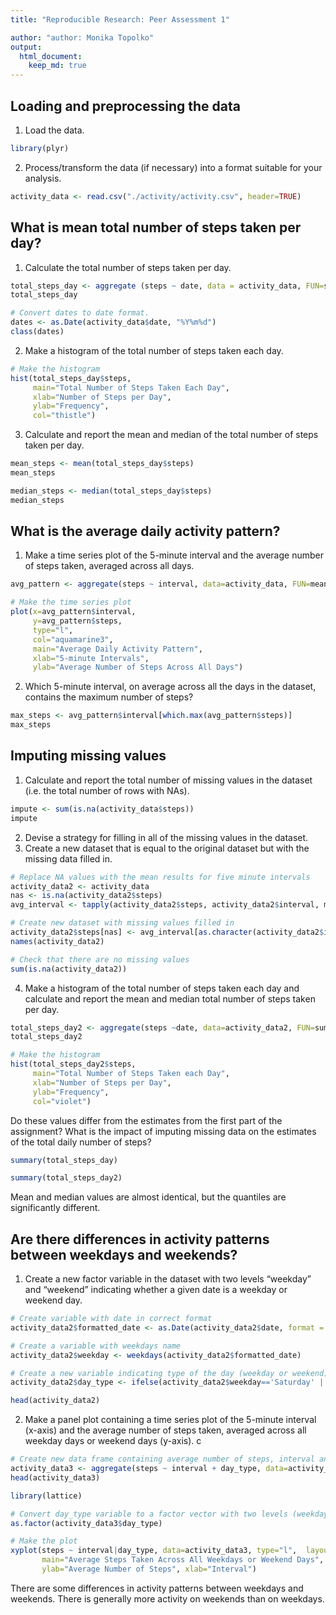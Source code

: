 ```yaml
---
title: "Reproducible Research: Peer Assessment 1"

author: "author: Monika Topolko"
output: 
  html_document:
    keep_md: true
---
```




## Loading and preprocessing the data

1. Load the data.

```r
library(plyr)
```

2. Process/transform the data (if necessary) into a format suitable for your analysis.

```r
activity_data <- read.csv("./activity/activity.csv", header=TRUE)
```

## What is mean total number of steps taken per day?

1. Calculate the total number of steps taken per day.

```r
total_steps_day <- aggregate (steps ~ date, data = activity_data, FUN=sum, na.rm=TRUE)
total_steps_day
```


```r
# Convert dates to date format.
dates <- as.Date(activity_data$date, "%Y%m%d")
class(dates)
```

2. Make a histogram of the total number of steps taken each day.

```r
# Make the histogram
hist(total_steps_day$steps, 
     main="Total Number of Steps Taken Each Day", 
     xlab="Number of Steps per Day", 
     ylab="Frequency", 
     col="thistle")
```

3. Calculate and report the mean and median of the total number of steps taken per day.

```r
mean_steps <- mean(total_steps_day$steps)
mean_steps
```

```r
median_steps <- median(total_steps_day$steps)
median_steps
```


## What is the average daily activity pattern?

1. Make a time series plot of the 5-minute interval and the average number of steps taken, averaged across all days.

```r
avg_pattern <- aggregate(steps ~ interval, data=activity_data, FUN=mean, na.rm=TRUE)
```

```r
# Make the time series plot
plot(x=avg_pattern$interval, 
     y=avg_pattern$steps,
     type="l",
     col="aquamarine3",
     main="Average Daily Activity Pattern",
     xlab="5-minute Intervals",
     ylab="Average Number of Steps Across All Days")
```


2. Which 5-minute interval, on average across all the days in the dataset, contains the maximum number of steps?

```r
max_steps <- avg_pattern$interval[which.max(avg_pattern$steps)]
max_steps
```

## Imputing missing values

1. Calculate and report the total number of missing values in the dataset (i.e. the total number of rows with NAs).

```r
impute <- sum(is.na(activity_data$steps))
impute
```

2. Devise a strategy for filling in all of the missing values in the dataset.
3. Create a new dataset that is equal to the original dataset but with the missing data filled in.

```r
# Replace NA values with the mean results for five minute intervals
activity_data2 <- activity_data
nas <- is.na(activity_data2$steps)
avg_interval <- tapply(activity_data2$steps, activity_data2$interval, mean, na.rm=TRUE, simplify = TRUE)

# Create new dataset with missing values filled in
activity_data2$steps[nas] <- avg_interval[as.character(activity_data2$interval[nas])]
names(activity_data2)
```

```r
# Check that there are no missing values
sum(is.na(activity_data2))
```

4. Make a histogram of the total number of steps taken each day and calculate and report the mean and median total number of steps taken per day. 

```r
total_steps_day2 <- aggregate(steps ~date, data=activity_data2, FUN=sum, na.rm=TRUE)
total_steps_day2
```

```r
# Make the histogram
hist(total_steps_day2$steps,
     main="Total Number of Steps Taken each Day",
     xlab="Number of Steps per Day",
     ylab="Frequency",
     col="violet")
```

Do these values differ from the estimates from the first part of the assignment? What is the impact of imputing missing data on the estimates of the total daily number of steps?

```r
summary(total_steps_day)
```

```r
summary(total_steps_day2)
```

Mean and median values are almost identical, but the quantiles are significantly different.

## Are there differences in activity patterns between weekdays and weekends?

1. Create a new factor variable in the dataset with two levels "weekday" and "weekend" indicating whether a given date is a weekday or weekend day.

```r
# Create variable with date in correct format
activity_data2$formatted_date <- as.Date(activity_data2$date, format = "%Y-%m-%d")

# Create a variable with weekdays name
activity_data2$weekday <- weekdays(activity_data2$formatted_date)

# Create a new variable indicating type of the day (weekday or weekend)
activity_data2$day_type <- ifelse(activity_data2$weekday=='Saturday' | activity_data2$weekday=='Sunday', 'weekend','weekday')
```

```r
head(activity_data2)
```

2. Make a panel plot containing a time series plot of the 5-minute interval (x-axis) and the average number of steps taken, averaged across all weekday days or weekend days (y-axis).
c
```r
# Create new data frame containing average number of steps, interval and day_type
activity_data3 <- aggregate(steps ~ interval + day_type, data=activity_data2, FUN=mean, na.rm=TRUE)
head(activity_data3)
```

```r
library(lattice)
```

```r
# Convert day_type variable to a factor vector with two levels (weekday and weekend)
as.factor(activity_data3$day_type)
```

```r
# Make the plot 
xyplot(steps ~ interval|day_type, data=activity_data3, type="l",  layout = c(1,2),
       main="Average Steps Taken Across All Weekdays or Weekend Days",
       ylab="Average Number of Steps", xlab="Interval")
```

There are some differences in activity patterns between weekdays and weekends. There is generally more activity on weekends than on weekdays. 